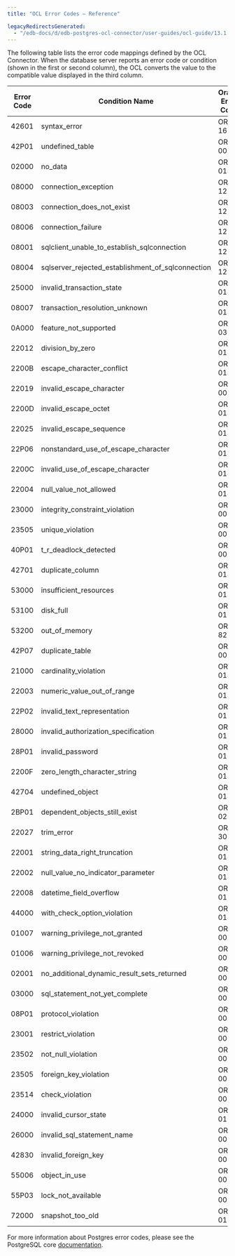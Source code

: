 ```yaml
---
title: "OCL Error Codes – Reference"

legacyRedirectsGenerated:
  - "/edb-docs/d/edb-postgres-ocl-connector/user-guides/ocl-guide/13.1.4.2/ocl_error_codes_reference.html"
---
```


<div id="ocl_error_codes_reference" class="registered_link"></div>

The following table lists the error code mappings defined by the OCL Connector. When the database server reports an error code or condition (shown in the first or second column), the OCL converts the value to the compatible value displayed in the third column.

| Error Code | Condition Name                                    | Oracle Error Code |
| ---------- | ------------------------------------------------- | ----------------- |
| 42601      | syntax_error                                      | ORA-16945         |
| 42P01      | undefined_table                                   | ORA-00942         |
| 02000      | no_data                                           | ORA-01403         |
| 08000      | connection_exception                              | ORA-12545         |
| 08003      | connection_does_not_exist                         | ORA-12545         |
| 08006      | connection_failure                                | ORA-12545         |
| 08001      | sqlclient_unable_to_establish_sqlconnection       | ORA-12545         |
| 08004      | sqlserver_rejected_establishment_of_sqlconnection | ORA-12545         |
| 25000      | invalid_transaction_state                         | ORA-01453         |
| 08007      | transaction_resolution_unknown                    | ORA-01453         |
| 0A000      | feature_not_supported                             | ORA-03001         |
| 22012      | division_by_zero                                  | ORA-01476         |
| 2200B      | escape_character_conflict                         | ORA-01424         |
| 22019      | invalid_escape_character                          | ORA-00911         |
| 2200D      | invalid_escape_octet                              | ORA-01424         |
| 22025      | invalid_escape_sequence                           | ORA-01424         |
| 22P06      | nonstandard_use_of_escape_character               | ORA-01424         |
| 2200C      | invalid_use_of_escape_character                   | ORA-01424         |
| 22004      | null_value_not_allowed                            | ORA-01400         |
| 23000      | integrity_constraint_violation                    | ORA-00001         |
| 23505      | unique_violation                                  | ORA-00001         |
| 40P01      | t_r_deadlock_detected                             | ORA-00060         |
| 42701      | duplicate_column                                  | ORA-01430         |
| 53000      | insufficient_resources                            | ORA-01659         |
| 53100      | disk_full                                         | ORA-01659         |
| 53200      | out_of_memory                                     | ORA-82100         |
| 42P07      | duplicate_table                                   | ORA-00955         |
| 21000      | cardinality_violation                             | ORA-01427         |
| 22003      | numeric_value_out_of_range                        | ORA-01426         |
| 22P02      | invalid_text_representation                       | ORA-01858         |
| 28000      | invalid_authorization_specification               | ORA-01017         |
| 28P01      | invalid_password                                  | ORA-01017         |
| 2200F      | zero_length_character_string                      | ORA-01425         |
| 42704      | undefined_object                                  | ORA-01418         |
| 2BP01      | dependent_objects_still_exist                     | ORA-02429         |
| 22027      | trim_error                                        | ORA-30001         |
| 22001      | string_data_right_truncation                      | ORA-01401         |
| 22002      | null_value_no_indicator_parameter                 | ORA-01405         |
| 22008      | datetime_field_overflow                           | ORA-01800         |
| 44000      | with_check_option_violation                       | ORA-01402         |
| 01007      | warning_privilege_not_granted                     | ORA-00000         |
| 01006      | warning_privilege_not_revoked                     | ORA-00000         |
| 02001      | no_additional_dynamic_result_sets_returned        | ORA-00000         |
| 03000      | sql_statement_not_yet_complete                    | ORA-00000         |
| 08P01      | protocol_violation                                | ORA-00000         |
| 23001      | restrict_violation                                | ORA-00000         |
| 23502      | not_null_violation                                | ORA-00000         |
| 23505      | foreign_key_violation                             | ORA-00000         |
| 23514      | check_violation                                   | ORA-00000         |
| 24000      | invalid_cursor_state                              | ORA-01001         |
| 26000      | invalid_sql_statement_name                        | ORA-00000         |
| 42830      | invalid_foreign_key                               | ORA-00000         |
| 55006      | object_in_use                                     | ORA-00000         |
| 55P03      | lock_not_available                                | ORA-00054         |
| 72000      | snapshot_too_old                                  | ORA-01555         |

For more information about Postgres error codes, please see the PostgreSQL core [documentation](https://www.postgresql.org/docs/12/static/errcodes-appendix.html).
